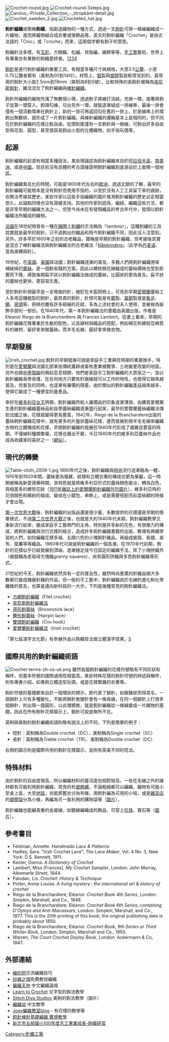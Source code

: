 [[File:Crochet-round.jpg|thumb]]
[[File:Crochet-round-3steps.jpg|thumb]]
[[File:Carolus_-Private_Collection_-_stropkant-detail.jpg|thumb]]
[[Image:Crochet_sweden_2.jpg|thumb]]
[[File:Crocheted_hat.jpg|thumb]]

'''鉤針編織'''或簡稱'''鉤織'''，指創造織物的一種方式，透過一支[[鉤針|鉤針]]可將一條線編織成一片織物，進而將織物組合成衣著或傢飾品等。英文的鉤針編織「Crochet」是由古法語的「Croc」或「croche」而來，這兩個字都有鉤子的意思。

鉤織針法多樣，有[[玉針|玉針]]、方眼織、松編、貝殼編、緣飾等等，[[手工藝|手工藝]]藝術，世界上有專業亦有業餘的鉤織愛好者。[http://www.goethe.de/ins/cn/tai/kue/des/cn8955998.htm][http://www.books.com.tw/products/0010459401][http://www.books.com.tw/products/0010568536][http://cestsibonanna.blogspot.tw/2011/09/blog-post.html?m=1]

[[鉤針|鉤針]]是進行鉤針編織的重要工具，有相當多種尺寸與規格，大至3.5[[公釐|公釐]]、小至0.75公釐者都有（美制為00到14吋）。材質上，[[鋁|鋁]]製與[[塑膠|塑膠]]製是較常見到的，最常用的鉤針大小是2.5mm到19mm（美制為B到S號），比較特殊的長鉤針被稱為[[突尼斯鉤針|突尼斯鉤針]]，織法混合了鉤針編織與[[棒針編織|棒針編織]]。

鉤針所編織的織物充滿了無數個小環，透過鉤子將線打活結，充做一環，接著將鉤子從第一環穿入，鉤頭勾線，勾出另外一環，就能逐漸組成一排線串，最後一排會僅有一個活動環串在鉤針上，新的一排可再返回勾在舊的一排上，於是線串上的環鉤出無數排，就形成了一片鉤針編織。與棒針編織的邏輯基本上是相同的，但不同在於鉤針編織的花樣比較自由，從頭到尾僅有一支鉤針與一根線，可鉤出許多自由型與花型、圓型，甚至很容易鉤出小型的立體織物，如手指玩偶等。

== 起源 ==
鉤針編織的起源有相當多種說法，某些理論認為鉤針編織來自於[[阿拉伯半島|阿拉伯半島]]、[[南美洲|南美洲]]、或是[[中國|中國]]，但目前沒有具體的考古證據證明鉤針編織到底源自於上面哪一個地區。

鉤針編織普及化的時間，可能是1800年代左右的[[歐洲|歐洲]]，透過文獻的了解，最早的鉤針編織可能根本是沒有鉤針而使用手指的，以至於沒有人工工具留下來的痕跡，也無法考據其歷史。某些作家以這些手指編織的圖片推測鉤針編織的歷史必定相當悠久，此論點同樣也沒有證據支持。其他的作家則認為，編結、編織這些方法，都是非常早期的編織方法之一，但至今尚未在有發現織品的考古年代中，發現以鉤針編織法所織成的織物。

[[法國|法國]]在18世紀時曾有一種在[[蹦圈|蹦圈]]上[[刺繡|刺繡]]的手法稱為「tambour」，這種刺繡的工具其實就是最早的鉤針，只不過鉤出的織品和現今鉤針編織不同，因此沒人注意到。另外，許多早於1800年之前的古老織品，聲稱是早期的鉤針編織，但考據後其實是混合了棒針編織法與鉤針編織法的古老織法「[[Nålebinding|Nålebinding]]」（此字為[[丹麦语|丹麦语]]、意為束縛與針）。

19世紀，在[[英國|英國]]、[[美國|美國]]與法國；鉤針編織逐漸的普及，多數人們將鉤針編織用來補破掉的[[蕾絲|蕾絲]]，是一個較省錢的方案。因此以螺紋棉花線織成的蕾絲價格也受到影響而下降，導致後期扁平狀以鉤針編織法做成的蕾絲，比圓狀的更為普及。扁平狀的蕾絲也更快、更容易生產。

至於鉤針針頭最早是一支彎曲的針，被釘在木製把柄上，可見到早期[[愛爾蘭|愛爾蘭]]蕾絲工人多用這種粗製的鉤針，最昂貴的鉤針，針頭可能是有[[銀|銀]]製、[[黃銅|黃銅]]製或是[[象牙|象牙]]、[[鋼|鋼]]、[[骨頭|骨頭]]等，把柄也雕有許多經細的花紋，多為上流社會的夫人使用，並被視為裝飾手部的一部份。在1840年代，第一本鉤針編織法的書籍由英國出版，作者是Eleanor Riego de la Branchardiere 與 Frances Lambert。從書上看來，早期的鉤針編織花樣著重於生動的配色，以及線材與織品的搭配，例如棉花和螺紋亞麻質料的線材，最好拿來做蕾絲。而羊毛毛線，最好拿來做衣物。

== 早期發展 ==
[[File:Irish_crochet.jpg|thumb]]
鉤針的早期發展可說是家庭手工業興旺時期的重要推手，特別是在[[愛爾蘭|愛爾蘭]]與法國北部某些傳統農耕或畜牧產業被戰爭、土地變更改變的地區。另外也跟[[中產階級|中產階級]]的興起息息相關，他們是家庭手工鉤針編織的大買家之一，加以鉤針編織易學易懂，在任何地方只要有針跟線就可以工作的特性，也使得它越來越普及，但普及的同時，也逐漸有廉價的隱憂，由於類似的鉤針編織產品越來越多，使得它變成了一種便宜的量產品。

幸好在[[維多利亞女王|維多利亞女王]]時期，鉤針編織所給人廉價品的印象逐漸薄弱，由購買愛爾蘭生產的鉤針編織蕾絲品和自學蕾絲編織逐漸盛行起來，最早的愛爾蘭蕾絲編織法傳到法國之後，花樣就變得更為豐富，1842年，Riego de la Branchardiere出版的蕾絲鉤針編織花樣中，就有更多的片盤狀蕾絲花樣，進而發展到用羊毛毛線來編織衣物的立體構成和花樣，早期鉤針編織的發展在1840年代形成了複雜且豐富的時期，不僅線料種類繁複，花樣也層出不窮，今日1840年代的維多利亞蕾絲作品也成為收藏家的喜好之一（[http://search.ebay.com/search/search.dll?sofocus=bs&sbrftog=1&catref=C6&from=R10&submitsearch=Search&satitle=Victorian+lace+old&sacat=-1%26catref%3DC6&sargn=-1%26saslc%3D2&sadis=200&fpos=ZIP%2FPostal&ftrt=1&ftrv=1&saprclo=&saprchi=&fsop=3%26fsoo%3D2&fgtp= 網站]{{dead link|date=2018年4月 |bot=InternetArchiveBot |fix-attempted=yes }}）。

== 現代的轉變 ==
[[File:Table-cloth_2008-1.jpg|thumb]]
1890年代之後，鉤針編織與[[時尚|時尚]]流行逐漸融為一體，1910年到1920年間，蕾絲更為複雜，紋理和立體衣著的構成也更為華麗，這一時期被稱為新愛德華時期，其特色就是將維多利亞形式的蕾絲顏色變淡，轉為白色，與相當多的螺型花紋（[https://web.archive.org/web/20071006112103/http://www.luthientinuviel.com/1911irishcrochet.JPG 1911年雜誌上的愛爾蘭鉤針編織包包圖片]），維多利亞時的花俏顏色和繽紛的組成，變成在小錢包，串飾上，或是需要搭配亮彩度絲綢的時候才會出現。

[[第一次世界大戰|第一次世界大戰]]後，鉤針編織的出版品還是很少量，多數提供的花樣還是早期的簡單樣式，不過[[第二次世界大戰|第二次世界大戰]]之後，也就是大約1940年代末期，鉤針編織教學又重新流行起來，變成家庭手工藝熱門的主角，特別是許多新的花色，有想像力的構成，將鉤針編織與流行式樣的結合，造成許多鉤針編織書籍的出版，教導有興趣學習的人們，如何編織花樣多端、五顏六色的小塊鉤針織品，再組成披肩、長裙、桌布、窗簾等等織品。1960年代可說是鉤針編織的一個高潮，在1970年代初期，鉤針的花樣似乎已經發展到頂端，逐漸穩定成今日固定的編織手法，除了小塊拼織外（被戲稱為老祖母方塊織granny squares）、尚有圓形拼織與多色鉤針編織等形式。

21世紀的今天，鉤針編織依然具有一定的普及性，雖然時尚產業的針織品絕大多數都已變成機器針織的作品，但一般的手工藝中，鉤針編織由於毛線的進化和化學纖維的普及，也算是邁向新科技的一大步。下列是幾種常見的鉤針編織法。

* [[方網鉤針編織|方網鉤針編織]]（Filet crochet）
* [[突尼斯鉤針編織法|突尼斯鉤針編織法]]
* [[帚形鉤蕾絲|帚形鉤蕾絲]]（Broomstick lace）
* [[簪形鉤蕾絲|簪形鉤蕾絲]]（Hairpin lace）
* [[雙頭鉤針編織|雙頭鉤針編織]]（Cro-hook）
* [[愛爾蘭鉤針編織法|愛爾蘭鉤針編織法]]（Irish crochet）

「第七屆漢字文化節」有參展作品以鉤織技法做立體漢字效果。[https://web.archive.org/web/20131021005752/http://news.cts.com.tw/cna/society/201101/201101170654483.html]

== 國際共用的鉤針編織術語 ==
[[File:Crochet-terms-zh-us-uk.png|thumb]]
雖然各國鉤針編織的花樣符號略有不同形狀和稱呼，但基本符號的國際通用性相當高，某些特殊花樣的鉤針符號的辨認與稱呼，則有專書介紹，如專鉤立體造型玩偶，或是花樣繁雜的衣著等。

鉤針符號的基礎都來自於一個環狀的標示，即代表了鎖針，如鎖鍊狀而得其名，一個鎖針上可有多種變化，不斷將鎖針套鎖針會有一條長線，在同一個鎖針上打很多個鎖針，則出現一個圓形，以此理類推，就是鉤針編織從一條線變成一片織物的基礎。因此在所有鉤針花樣圖示上，鎖針可說是無所不在。

英制與美制的鉤針編織術語則略有說法上的不同，下列是簡單的例子：
* 短針：英制稱為Double crochet（DC）、美制稱為Single crochet（SC）
* 長針：英制稱為Treble crochet（TR）、美制稱為Double crochet（DC）

右側的圖示則是國際共用的鉤針花樣圖示，並附有英美不同的唸法。

== 特殊材料 ==
由於鉤針的自由度很高，所以編織材料的靈活度也相對提高，一些在毛線之外的線材都有可能利用鉤針編織，常見的有[[塑膠繩|塑膠繩]]，不論粗細都可以編織，織物有可能小至桌上盒，大至[[地毯|地毯]]，亦能將舊衣分為布條，用鉤針編為可用的小毯，或是[[雜貨店|雜貨店]]的[[塑膠袋|塑膠袋]]分為小條，再編為可一直利用的購物袋等（[https://web.archive.org/web/20061108052031/http://www.marloscrochetcorner.com/Plastic%20Bag%20tote.html 圖片]），

鉤針編織也能編貴重的金屬線，如銀線編織成的飾品，可穿上[[珍珠|珍珠]]、寶石等（[https://web.archive.org/web/20070928112856/http://www.stitchdiva.com/images/products/EarringsWebProduct.jpg 圖片]）。

== 參考書目 ==
* Feldman, Annette. ''Handmade Lace & Patterns''
* Hadley, Sara. "Irish Crochet Lace", ''The Lace Maker'', Vol. 4 No. 3, New York: D.S. Bennett, 1911.
* Kooler, Donna. ''A Dictionary of Crochet''
* Lambert, Miss [Frances]. ''My Crochet Sampler'', London: John Murray, Albemarle Street, 1844.
* Paludan, Lis. ''Crochet: History & Technique''
* Potter, Annie Louise. ''A living mystery : the international art & history of crochet''
* Riego de la Branchardiere, Eléanor. ''Crochet Book 4th Series'', London: Simpkin, Marshall, and Co., 1848.
* Riego de la Branchardiere, Eléanor. ''Crochet Book 6th Series, containing D'Oyleys and Anti-Macassars'', London: Simpkin, Marshall, and Co., 1877. This is the 20th printing of this book; the original publishing date is probably about 1850.
* Riego de la Branchardiere, Eléanor. ''Crochet Book, 9th Series or Third Winter Book'', London: Simpkin, Marshall and Co., 1850. 
* Warren, ''The Court Crochet Doyley Book'', London: Ackermann & Co, 1847.

== 外部連結 ==
* [http://www.mydiyclub.com/forum-31-1.html 编织网]交流編織技巧 
* [http://www.yarn-mart.com 紗線之城]免費教授編織 
* [https://web.archive.org/web/20200114155017/http://www.bianzhitiandi.com/ 編織天地] 中文編織論壇
* [https://web.archive.org/web/20071026041556/http://learncrochet.org/ Learn to Crochet] 文字型的鉤法教學
* [https://web.archive.org/web/20070604045544/http://www.stitchdiva.com/custom.aspx?id=53 Stitch Diva Studios] 美制的鉤法教學（圖片）
* [http://knittingclub.yokolab.com/crocheting.html 編織站] 中文教學
* [https://web.archive.org/web/20070217222338/http://tw.myblog.yahoo.com/joey0806/ Joey編織教室blog] - 有花樣的教學等
* [https://web.archive.org/web/20131024161251/http://www.breastfeeding.org.tw/forum/Discuz/viewthread.php?tid=48520&extra=&page=1 鉤針棒針基礎編織 實境教學]
* [http://www.youtube.com/watch?v=SCDI8SSEs6k 新北市五股國小100年度志工專業成長-鉤織研習] {{Wayback|url=http://www.youtube.com/watch?v=SCDI8SSEs6k |date=20190701120709 }}
[[Category:針織工藝|Category:針織工藝]]